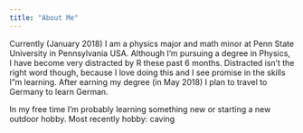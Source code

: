 ```yaml
---
title: "About Me"
---
```


Currently (January 2018) I am a physics major and math minor at Penn State University in Pennsylvania USA.  Although I'm pursuing a degree in Physics, I have become very distracted by R these past 6 months.  Distracted isn't the right word though, because I love doing this and I see promise in the skills I"m learning. After earning my degree (in May 2018) I plan to travel to Germany to learn German.

In my free time I'm probably learning something new or starting a new outdoor hobby.  Most recently hobby: caving